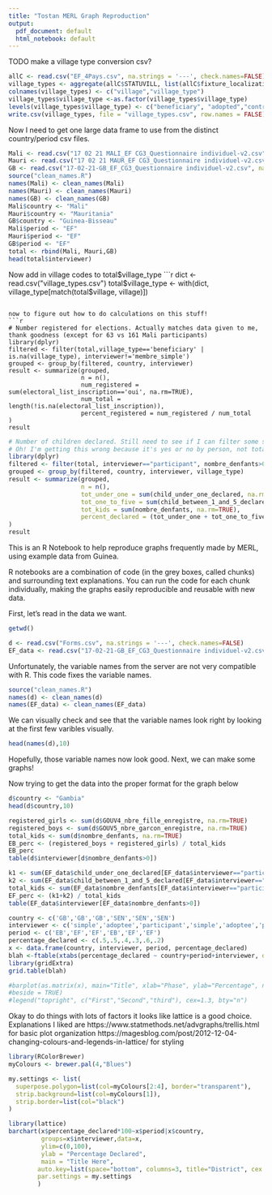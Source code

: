 ```yaml
---
title: "Tostan MERL Graph Reproduction"
output:
  pdf_document: default
  html_notebook: default
---
```


TODO
make a village type conversion csv?
```r
allC <- read.csv("EF_4Pays.csv", na.strings = '---', check.names=FALSE)
village_types <- aggregate(allC$STATUVILL, list(allC$fixture_localization.village), mean)
colnames(village_types) <- c("village","village_type")
village_types$village_type <-as.factor(village_types$village_type)
levels(village_types$village_type) <- c("beneficiary", "adopted","control")
write.csv(village_types, file = "village_types.csv", row.names = FALSE)
```
Now I need to get one large data frame to use from the distinct country/period csv files.
```r
Mali <- read.csv("17 02 21 MALI_EF CG3_Questionnaire individuel-v2.csv", na.strings = '---', check.names=FALSE)
Mauri <- read.csv("17 02 21 MAUR_EF CG3_Questionnaire individuel-v2.csv", na.strings = '---', check.names=FALSE)
GB <- read.csv("17-02-21-GB_EF_CG3_Questionnaire individuel-v2.csv", na.strings = '---', check.names=FALSE)
source("clean_names.R")
names(Mali) <- clean_names(Mali)
names(Mauri) <- clean_names(Mauri)
names(GB) <- clean_names(GB)
Mali$country <- "Mali"
Mauri$country <- "Mauritania"
GB$country <- "Guinea-Bisseau"
Mali$period <- "EF"
Mauri$period <- "EF"
GB$period <- "EF"
total <- rbind(Mali, Mauri,GB)
head(total$interviewer)
```
Now add in village codes to total$village_type
```r
dict <- read.csv("village_types.csv")
total$village_type <- with(dict, village_type[match(total$village, village)])
```

now to figure out how to do calculations on this stuff!
```r
# Number registered for elections. Actually matches data given to me, thank goodness (except for 63 vs 161 Mali participants)
library(dplyr)
filtered <- filter(total,village_type=='beneficiary' | is.na(village_type), interviewer!='membre_simple')
grouped <- group_by(filtered, country, interviewer)
result <- summarize(grouped,
                    n = n(),
                    num_registered = sum(electoral_list_inscription=='oui', na.rm=TRUE),
                    num_total = length(!is.na(electoral_list_inscription)),
                    percent_registered = num_registered / num_total
)
result      
```
```r
# Number of children declared. Still need to see if I can filter some stuff for only one interviewer type.
# Oh! I'm getting this wrong because it's yes or no by person, not total percent of kids overall.
library(dplyr)
filtered <- filter(total, interviewer=="participant", nombre_denfants>0) 
grouped <- group_by(filtered, country, interviewer, village_type)
result <- summarize(grouped,
                    n = n(),
                    tot_under_one = sum(child_under_one_declared, na.rm=TRUE),
                    tot_one_to_five = sum(child_between_1_and_5_declared, na.rm=TRUE),
                    tot_kids = sum(nombre_denfants, na.rm=TRUE),
                    percent_declared = (tot_under_one + tot_one_to_five) / tot_kids
)
result      
```

This is an R Notebook to help reproduce graphs frequently made by MERL, using example data from Guinea.

R notebooks are a combination of code (in the grey boxes, called chunks) and surrounding text explanations. You can run the code for each chunk individually, making the graphs easily reproducible and reusable with new data.

First, let's read in the data we want.
```r
getwd()
```

```r
d <- read.csv("Forms.csv", na.strings = '---', check.names=FALSE)
EF_data <- read.csv("17-02-21-GB_EF_CG3_Questionnaire individuel-v2.csv", na.strings = '---', check.names=FALSE)
```

Unfortunately, the variable names from the server are not very compatible with R. This code fixes the variable names.
```r
source("clean_names.R")
names(d) <- clean_names(d)
names(EF_data) <- clean_names(EF_data)
```

We can visually check and see that the variable names look right by looking at the first few varibles visually.
```r
head(names(d),10)
```

Hopefully, those variable names now look good. Next, we can make some graphs!

Now trying to get the data into the proper format for the graph below
```r
d$country <- "Gambia"
head(d$country,10)
```

```r
registered_girls <- sum(d$GOUV4_nbre_fille_enregistre, na.rm=TRUE)
registered_boys <- sum(d$GOUV5_nbre_garcon_enregistre, na.rm=TRUE)
total_kids <- sum(d$nombre_denfants, na.rm=TRUE)
EB_perc <- (registered_boys + registered_girls) / total_kids
EB_perc
table(d$interviewer[d$nombre_denfants>0])
```
```r
k1 <- sum(EF_data$child_under_one_declared[EF_data$interviewer=="participant"], na.rm=TRUE)
k2 <- sum(EF_data$child_between_1_and_5_declared[EF_data$interviewer=="participant"], na.rm=TRUE)
total_kids <- sum(EF_data$nombre_denfants[EF_data$interviewer=="participant"], na.rm=TRUE)
EF_perc <- (k1+k2) / total_kids
table(EF_data$interviewer[EF_data$nombre_denfants>0])
```
```r
country <- c('GB','GB','GB','SEN','SEN','SEN')
interviewer <- c('simple','adoptee','participant','simple','adoptee','participant')
period <- c('EB','EF','EF','EB','EF','EF')
percentage_declared <- c(.5,.5,.4,.3,.6,.2)
x <- data.frame(country, interviewer, period, percentage_declared)
blah <-ftable(xtabs(percentage_declared ~ country+period+interviewer, data = x))
library(gridExtra)
grid.table(blah)
```

```r
#barplot(as.matrix(x), main="Title", xlab="Phase", ylab="Percentage", names.arg=c("EB","EF","EF"),
#beside = TRUE)
#legend("topright", c("First","Second","third"), cex=1.3, bty="n")
```
Okay to do things with lots of factors it looks like lattice is a good choice. Explanations I liked are
https://www.statmethods.net/advgraphs/trellis.html for basic plot organization
https://magesblog.com/post/2012-12-04-changing-colours-and-legends-in-lattice/ for styling

```r
library(RColorBrewer)
myColours <- brewer.pal(4,"Blues")

my.settings <- list(
  superpose.polygon=list(col=myColours[2:4], border="transparent"),
  strip.background=list(col=myColours[1]),
  strip.border=list(col="black")
)

library(lattice) 
barchart(x$percentage_declared*100~x$period|x$country,
         groups=x$interviewer,data=x,
         ylim=c(0,100),
         ylab = "Percentage Declared",
         main = "Title Here",
        auto.key=list(space="bottom", columns=3, title="District", cex.title=1),
        par.settings = my.settings
        )
```


